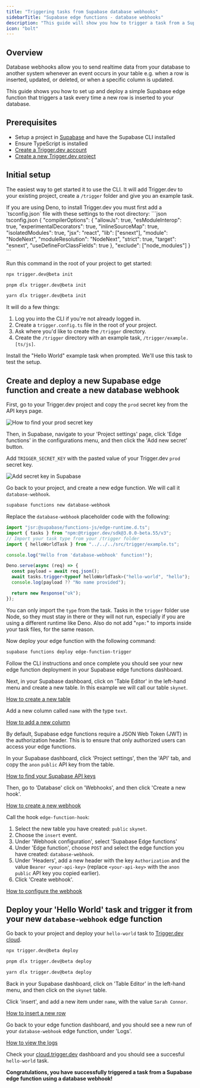 ```yaml
---
title: "Triggering tasks from Supabase database webhooks"
sidebarTitle: "Supabase edge functions - database webhooks"
description: "This guide will show you how to trigger a task from a Supabase edge function, and then view the run."
icon: "bolt"
---
```



## Overview

Database webhooks allow you to send realtime data from your database to another system whenever an event occurs in your table e.g. when a row is inserted, updated, or deleted, or when a specific column is updated.

This guide shows you how to set up and deploy a simple Supabase edge function that triggers a task every time a new row is inserted to your database.

## Prerequisites

- Setup a project in [Supabase](https://supabase.com/) and have the Supabase CLI installed
- Ensure TypeScript is installed
- [Create a Trigger.dev account](https://cloud.trigger.dev)
- [Create a new Trigger.dev project](/guides/dashboard/creating-a-project)

## Initial setup

<Steps>

<Step title="Run the CLI `init` command">

The easiest way to get started it to use the CLI. It will add Trigger.dev to your existing project, create a `/trigger` folder and give you an example task.

<Note>
If you are using Deno, to install Trigger.dev you must first add a `tsconfig.json` file with these settings to the root directory:
<Accordion title="tsconfig.json file to add">
```json tsconfig.json
{
  "compilerOptions": {
    "allowJs": true,
    "esModuleInterop": true,
    "experimentalDecorators": true,
    "inlineSourceMap": true,
    "isolatedModules": true,
    "jsx": "react",
    "lib": ["esnext"],
    "module": "NodeNext",
    "moduleResolution": "NodeNext",
    "strict": true,
    "target": "esnext",
    "useDefineForClassFields": true
  },
  "exclude": ["node_modules"]
}
```
</Accordion>
</Note>

Run this command in the root of your project to get started:

<CodeGroup>

```bash npm
npx trigger.dev@beta init
```

```bash pnpm
pnpm dlx trigger.dev@beta init
```

```bash yarn
yarn dlx trigger.dev@beta init
```

</CodeGroup>

It will do a few things:

1. Log you into the CLI if you're not already logged in.
2. Create a `trigger.config.ts` file in the root of your project.
3. Ask where you'd like to create the `/trigger` directory.
4. Create the `/trigger` directory with an example task, `/trigger/example.[ts/js]`.

Install the "Hello World" example task when prompted. We'll use this task to test the setup.

</Step>
  <CliDevStep />
  <CliRunTestStep />
  <CliViewRunStep />
</Steps>

## Create and deploy a new Supabase edge function and create a new database webhook

<Steps>

<Step title="Add your Trigger.dev prod secret key in Supabase">

First, go to your Trigger.dev project and copy the `prod` secret key from the API keys page.

![How to find your prod secret key](/images/api-key-prod.png)

Then, in Supabase, navigate to your 'Project settings' page, click 'Edge functions' in the configurations menu, and then click the 'Add new secret' button.

Add `TRIGGER_SECRET_KEY` with the pasted value of your Trigger.dev `prod` secret key.

![Add secret key in Supabase](/images/supabase-keys-1.png)

</Step>

<Step title="Create a new edge function using the Supabase CLI">

Go back to your project, and create a new edge function. We will call it `database-webhook`.

```bash
supabase functions new database-webhook
```

</Step>

<Step title="Update the edge function code">

Replace the `database-webhook` placeholder code with the following:

```ts /database-webhook/index.ts
import "jsr:@supabase/functions-js/edge-runtime.d.ts";
import { tasks } from "npm:@trigger.dev/sdk@3.0.0-beta.55/v3";
// Import your task type from your /trigger folder
import { helloWorldTask } from "../../../src/trigger/example.ts";

console.log("Hello from 'database-webhook' function!");

Deno.serve(async (req) => {
  const payload = await req.json();
  await tasks.trigger<typeof helloWorldTask>("hello-world", "hello");
  console.log(payload ?? "No name provided");

  return new Response("ok");
});
```

<Note>You can only import the `type` from the task.</Note>
<Note>
  Tasks in the `trigger` folder use Node, so they must stay in there or they will not run,
  especially if you are using a different runtime like Deno. Also do not add "`npm:`" to imports
  inside your task files, for the same reason.
</Note>

</Step>

<Step title="Deploy your edge function using the Supabase CLI">

Now deploy your edge function with the following command:

```bash
supabase functions deploy edge-function-trigger
```

Follow the CLI instructions and once complete you should see your new edge function deployment in your Supabase edge functions dashboard.

</Step>

<Step title="Create a new database">

Next, in your Supabase dashboard, click on 'Table Editor' in the left-hand menu and create a new table. In this example we will call our table `skynet`.


[How to create a new table]()


Add a new column called `name` with the type `text`.

[How to add a new column]()

</Step>

<Step title="Configure JWT settings">

By default, Supabase edge functions require a JSON Web Token (JWT) in the authorization header. This is to ensure that only authorized users can access your edge functions.

In your Supabase dashboard, click 'Project settings', then the 'API' tab, and copy the `anon` `public` API key from the table.

[How to find your Supabase API keys]()

Then, go to 'Database' click on 'Webhooks', and then click 'Create a new hook'.

[How to create a new webhook]()

Call the hook `edge-function-hook`:

1. Select the new table you have created: `public` `skynet`.
2. Choose the `insert` event.
3. Under 'Webhook configuration', select 'Supabase Edge functions'
4. Under 'Edge function', choose `POST` and select the edge function you have created: `database-webhook`.
5. Under 'Headers', add a new header with the key `Authorization` and the value `Bearer <your-api-key>` (replace `<your-api-key>` with the `anon` `public` API key you copied earlier).
6. Click 'Create webhook'.

[How to configure the webhook]()

</Step>

</Steps>

## Deploy your 'Hello World' task and trigger it from your new `database-webhook` edge function

<Steps>

<Step title="Deploy your 'Hello World' task">

Go back to your project and deploy your `hello-world` task to [Trigger.dev cloud](https://cloud.trigger.dev).

<CodeGroup>

```bash npm
npx trigger.dev@beta deploy
```

```bash pnpm
pnpm dlx trigger.dev@beta deploy
```

```bash yarn
yarn dlx trigger.dev@beta deploy
```

</CodeGroup>

</Step>

<Step title="Trigger your new database webhook edge function">

Back in your Supabase dashboard, click on 'Table Editor' in the left-hand menu, and then click on the `skynet` table.

Click 'insert', and add a new item under `name`, with the value `Sarah Connor`.

[How to insert a new row]()

Go back to your edge function dashboard, and you should see a new run of your `database-webhook` edge function, under 'Logs'.

[How to view the logs]()

Check your [cloud.trigger.dev](http://cloud.trigger.dev) dashboard and you should see a succesful `hello-world` task.

**Congratulations, you have successfully triggered a task from a Supabase edge function using a database webhook!**

</Step>

</Steps>

<UsefulNextSteps />
